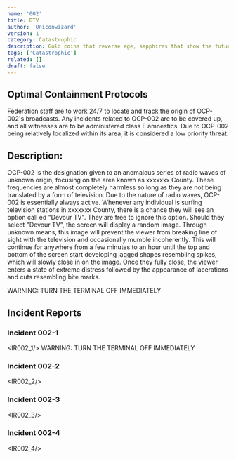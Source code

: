 ```yaml
---
name: '002'
title: DTV
author: 'Uniconwizard'
version: 1
category: Catastrophic
description: Gold coins that reverse age, sapphires that show the future, and pearls that cause disease.
tags: ['Catastrophic']
related: []
draft: false
---
```


## Optimal Containment Protocols
Federation staff are to work 24/7 to locate and track the origin of OCP-002's broadcasts.
Any incidents related to OCP-002 are to be covered up, and all witnesses are to be administered class E amnestics.
Due to OCP-002 being relatively localized within its area, it is considered a low priority threat.

## Description:
OCP-002 is the designation given to an anomalous series of radio waves of unknown origin,
focusing on the area known as <Redacted>xxxxxxx</Redacted> County.
These frequencies are almost completely harmless so long as they are not being translated by a form of television.
Due to the nature of radio waves, OCP-002 is essentially always active.
Whenever any individual is surfing television stations in <Redacted>xxxxxxx</Redacted> County,
there is a chance they will see an option call ed "Devour TV".
They are free to ignore this option. Should they select "Devour TV", the screen will display a random image.
Through unknown means, this image will prevent the viewer from breaking line of sight with the television and occasionally mumble incoherently.
This will continue for anywhere from a few minutes to an hour until the top and bottom of the screen start developing jagged shapes resembling spikes,
which will slowly close in on the image. Once they fully close, the viewer <Blurred>enters a state of ext</Blurred>reme distress
fol<Blurred>lowed by the appearance of lacerations
and</Blurred> <Blurred>cuts resembling</Blurred> bite marks.
        
<Warning>WARNING: TURN THE TERMINAL OFF IMMEDIATELY</Warning>

## Incident Reports
### Incident 002-1
<IR002_1/>
<Warning>WARNING: TURN THE TERMINAL OFF IMMEDIATELY</Warning>
### Incident 002-2
<IR002_2/>
### Incident 002-3
<IR002_3/>
### Incident 002-4
<IR002_4/>